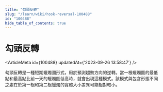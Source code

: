 ```yaml
---
title: "勾頭反轉"
slug: "/learn/wiki/hook-reversal-100488"
id: "100488"
hide_table_of_contents: true
---
```



# 勾頭反轉

<ArticleMeta id={100488} updatedAt={'2023-09-26 13:58:47'} />
<div className='border-solid border-b border-t-0 my-4 border-[var(--ifm-color-gray-300)]' />

勾頭反轉是一種短期蠟燭圖形式，用於預測趨勢方向的逆轉。當一根蠟燭圖的最低點和最高點比前一天的蠟燭圖低高時，就會出現這種模式。該模式與包含形態不同之處在於第一根和第二根蠟燭的實體大小差異可能相對較小。
